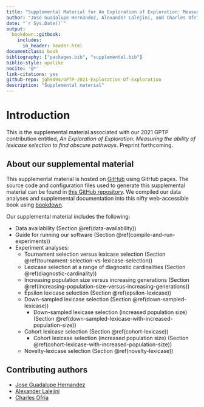 ```yaml
---
title: "Supplemental Material for An Exploration of Exploration: Measuring the ability of lexicase selection to find obscure pathways"
author: "Jose Guadalupe Hernandez, Alexander Lalejini, and Charles Ofria"
date: "`r Sys.Date()`"
output:
  bookdown::gitbook:
    includes:
      in_header: header.html
documentclass: book
bibliography: ["packages.bib", "supplemental.bib"]
biblio-style: apalike
nocite: '@*'
link-citations: yes
github-repo: jgh9094/GPTP-2021-Exploration-Of-Exploration
description: "Supplemental material"
---
```


# Introduction

This is the supplemental material associated with our 2021 GPTP contribution entitled, _An Exploration of Exploration: Measuring the ability of lexicase selection to find obscure pathways_.
Preprint forthcoming.

## About our supplemental material

This supplemental material is hosted on [GitHub](https://github.com) using GitHub pages.
The source code and configuration files used to generate this supplemental material can be found in [this GitHub repository](https://github.com/jgh9094/GPTP-2021-Exploration-Of-Exploration).
We compiled our data analyses and supplemental documentation into this nifty web-accessible book using [bookdown](https://bookdown.org/).

Our supplemental material includes the following:

- Data availability (Section \@ref(data-availability))
- Guide for running our software (Section \@ref(compile-and-run-experiments))
- Experiment analyses:
  - Tournament selection versus lexicase selection (Section \@ref(tournament-selection-vs-lexicase-selection))
  - Lexicase selection at a range of diagnostic cardinalities (Section \@ref(diagnostic-cardinality))
  - Increasing population size versus increasing generations (Section \@ref(increasing-population-size-versus-increasing-generations))
  - Epsilon lexicase selection (Section \@ref(epsilon-lexicase))
  - Down-sampled lexicase selection (Section \@ref(down-sampled-lexicase))
    - Down-sampled lexicase selection (increased population size) (Section \@ref(down-sampled-lexicase-with-increased-population-size))
  - Cohort lexicase selection (Section \@ref(cohort-lexicase))
    - Cohort lexicase selection (increased population size) (Section \@ref(cohort-lexicase-with-increased-population-size))
  - Novelty-lexicase selection (Section \@ref(novelty-lexicase))


## Contributing authors

- [Jose Guadalupe Hernandez](https://jgh9094.github.io/)
- [Alexander Lalejini](https://lalejini.com)
- [Charles Ofria](http://ofria.com)